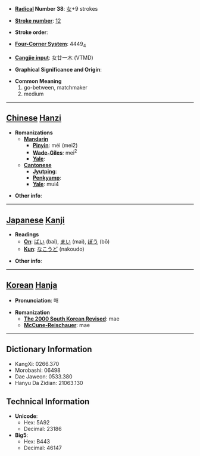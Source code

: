 * '''[[Wiktionary:Chinese radical index| Radical]] Number 38''': [[Wiktionary:Chinese radical index 女|女]]+9 strokes

* '''[[Wiktionary:Chinese total strokes index|Stroke number]]''': [[Wiktionary:Chinese total strokes index 12|12]]

* '''Stroke order''': 

* '''[[Wiktionary:Chinese four corner index|Four-Corner System]]''': 4449<sub>4</sub>

* '''[[Wiktionary:Chinese Cangjie index|Cangjie input]]''': 女廿一木 (VTMD)

* '''Graphical Significance and Origin''': 

* '''Common Meaning'''
*#go-between, matchmaker
*# medium


----

== [[Chinese]] [[Hanzi]] ==

* '''Romanizations'''
** '''[[Mandarin]]'''
*** '''[[Pinyin]]''': méi (mei2)
*** '''[[Wade-Giles]]''': mei<sup>2</sup>
*** '''[[Yale]]''': 
** '''[[Cantonese]]'''
*** '''[[Jyutping]]''':
*** '''[[Penkyamp]]''': 
*** '''[[Yale]]''': mui4

* '''Other info''': 

----

== [[Japanese]] [[Kanji]] ==

* '''Readings'''
** '''[[On]]''': [[ばい]] (bai), [[まい]] (mai), [[ぼう]] (bō)
** '''[[Kun]]''': [[なこうど]] (nakoudo)

* '''Other info''':  

----

== [[Korean]] [[Hanja]] ==

* '''Pronunciation''': 매

* '''Romanization'''
** '''[[The 2000 South Korean Revised Romanization|The 2000 South Korean Revised]]''': mae
** '''[[McCune-Reischauer]]''': mae

----

== Dictionary Information ==

* KangXi: 0266.370
* Morobashi: 06498
* Dae Jaweon: 0533.380
* Hanyu Da Zidian: 21063.130

== Technical Information ==

* '''Unicode''':
** Hex: 5A92
** Decimal: 23186
* '''Big5''':
** Hex: B443
** Decimal: 46147